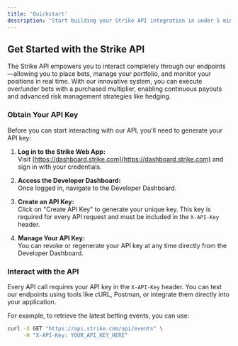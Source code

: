 ```yaml
---
title: 'Quickstart'
description: 'Start building your Strike API integration in under 5 minutes'
---
```




## Get Started with the Strike API

The Strike API empowers you to interact completely through our endpoints—allowing you to place bets, manage your portfolio, and monitor your positions in real time. With our innovative system, you can execute over/under bets with a purchased multiplier, enabling continuous payouts and advanced risk management strategies like hedging.

### Obtain Your API Key

Before you can start interacting with our API, you'll need to generate your API key:

1. **Log in to the Strike Web App:**  
   Visit [https://dashboard.strike.com](https://dashboard.strike.com) and sign in with your credentials.

2. **Access the Developer Dashboard:**  
   Once logged in, navigate to the Developer Dashboard.

3. **Create an API Key:**  
   Click on "Create API Key" to generate your unique key. This key is required for every API request and must be included in the `X-API-Key` header.

4. **Manage Your API Key:**  
   You can revoke or regenerate your API key at any time directly from the Developer Dashboard.

### Interact with the API

Every API call requires your API key in the `X-API-Key` header. You can test our endpoints using tools like cURL, Postman, or integrate them directly into your application.

For example, to retrieve the latest betting events, you can use:

```bash
curl -X GET "https://api.strike.com/api/events" \
     -H "X-API-Key: YOUR_API_KEY_HERE"

